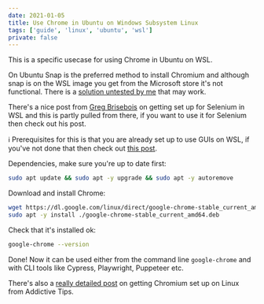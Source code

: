 ```yaml
---
date: 2021-01-05
title: Use Chrome in Ubuntu on Windows Subsystem Linux
tags: ['guide', 'linux', 'ubuntu', 'wsl']
private: false
---
```


This is a specific usecase for using Chrome in Ubuntu on WSL.

On Ubuntu Snap is the preferred method to install Chromium and
although snap is on the WSL image you get from the Microsoft store
it's not functional. There is a [solution untested by me] that may
work.

There's a nice post from [Greg Brisebois] on getting set up for
Selenium in WSL and this is partly pulled from there, if you want to
use it for Selenium then check out his post.

ℹ Prerequisites for this is that you are already set up to use GUIs on
WSL, if you've not done that then check out [this post].

Dependencies, make sure you're up to date first:

```bash
sudo apt update && sudo apt -y upgrade && sudo apt -y autoremove
```

Download and install Chrome:

```bash
wget https://dl.google.com/linux/direct/google-chrome-stable_current_amd64.deb
sudo apt -y install ./google-chrome-stable_current_amd64.deb
```

Check that it's installed ok:

```bash
google-chrome --version
```

Done! Now it can be used either from the command line `google-chrome`
and with CLI tools like Cypress, Playwright, Puppeteer etc.

There's also a [really detailed post] on getting Chromium set up on
Linux from Addictive Tips.

[this post]: https://scottspence.com/2020/12/09/gui-with-wsl/
[solution untested by me]:
  https://github.com/microsoft/WSL/issues/2374#issuecomment-699110721
[greg brisebois]:
  https://www.gregbrisebois.com/posts/chromedriver-in-wsl2/
[really detailed post]:
  https://www.addictivetips.com/ubuntu-linux-tips/install-chromium-on-linux/
